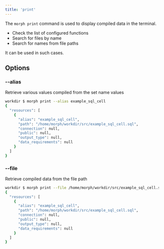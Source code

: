 ```yaml
---
title: 'print'
---
```


The `morph print` command is used to display compiled data in the terminal.

- Check the list of configured functions
- Search for files by name
- Search for names from file paths

It can be used in such cases.

## Options

### --alias

Retrieve various values compiled from the set name values

```bash Shell
workdir $ morph print --alias example_sql_cell
{
  "resources": [
    {
      "alias": "example_sql_cell",
      "path": "/home/morph/workdir/src/example_sql_cell.sql",
      "connection": null,
      "public": null,
      "output_type": null,
      "data_requirements": null
    }
  ]
}
```

### --file

Retrieve compiled data from the file path

```bash Shell
workdir $ morph print --file /home/morph/workdir/src/example_sql_cell.sql
{
  "resources": [
    {
      "alias": "example_sql_cell",
      "path": "/home/morph/workdir/src/example_sql_cell.sql",
      "connection": null,
      "public": null,
      "output_type": null,
      "data_requirements": null
    }
  ]
}
```